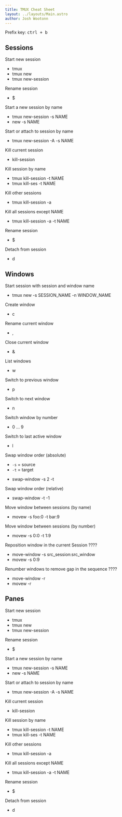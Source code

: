 ```yaml
---
title: TMUX Cheat Sheet
layout: ../layouts/Main.astro
author: Josh Wootonn
---
```



<p class="text-lg text-gray-600">
  Prefix key: <kbd>ctrl + b </kbd>
</p>

<section>

## Sessions

<div class="grid grid-cols-1 sm:grid-cols-2 prose-p:my-0">

Start new session

- <T>tmux</T>
- <T>tmux new</T>
- <T>tmux new-session</T>

Rename session

- <K>$</K>

Start a new session by name

- <T>tmux new-session -s NAME</T>
- <M>new -s NAME</M>

Start or attach to session by name

- <T>tmux new-session -A -s NAME</T>

Kill current session

- <M>kill-session</M>

Kill session by name

- <T>tmux kill-session -t NAME</T>
- <T>tmux kill-ses -t NAME</T>

Kill other sessions

- <T>tmux kill-session -a</T>

Kill all sessions except NAME

- <T>tmux kill-session -a -t NAME</T>

Rename session

- <K>$</K>

Detach from session

- <K>d</K>

</div>

</section>
<section>

## Windows

<div class="grid grid-cols-1 sm:grid-cols-2 prose-p:my-0">

Start session with session and window name

- <T>tmux new -s SESSION_NAME -n WINDOW_NAME</T>

Create window

- <K>c</K>

Rename current window

- <K>,</K>

Close current window

- <K>&</K>

List windows

- <K>w</K>

Switch to previous window

- <K>p</K>

Switch to next window

- <K>n</K>

Switch window by number

- <K>0 ... 9</K>

Switch to last active window

- <K>l</K>

<div>

Swap window order (absolute)

- `-s` = source
- `-t` = target

</div>

- <M>swap-window -s 2 -t</M>

Swap window order (relative)

- <M>swap-window -t -1</M>

Move window between sessions (by name)

- <M>movew -s foo:0 -t bar:9</M>

Move window between sessions (by number)

- <M>movew -s 0:0 -t 1:9</M>

Reposition window in the current Session ????

- <M>move-window -s src_session:src_window</M>
- <M>movew -s 0:9</M>

Renumber windows to remove gap in the sequence ????

- <M>move-window -r</M>
- <M>movew -r</M>

</div>
</section>
<section>

## Panes

<div class="grid grid-cols-1 sm:grid-cols-2 prose-p:my-0">

Start new session

- <T>tmux</T>
- <T>tmux new</T>
- <T>tmux new-session</T>

Rename session

- <K>$</K>

Start a new session by name

- <T>tmux new-session -s NAME</T>
- <M>new -s NAME</M>

Start or attach to session by name

- <T>tmux new-session -A -s NAME</T>

Kill current session

- <M>kill-session</M>

Kill session by name

- <T>tmux kill-session -t NAME</T>
- <T>tmux kill-ses -t NAME</T>

Kill other sessions

- <T>tmux kill-session -a</T>

Kill all sessions except NAME

- <T>tmux kill-session -a -t NAME</T>

Rename session

- <K>$</K>

Detach from session

- <K>d</K>

</div>

</section>
